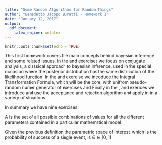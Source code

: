 ```yaml
---
title: "Some Random Algorithms for Random Things"
author: "Benedetto Jacopo Buratti - Homework I"
date: "January 12, 2017"
output: 
  pdf_document: 
    latex_engine: xelatex
---
```


```r
knitr::opts_chunk$set(echo = TRUE)
```

This first homework covers the main concepts behind bayesian inference and some related issues. In the \textbf{first} and \textbf{second} exercises we focus on conjugate analysis, a classical approach to bayesian inference, used in the special occasion where the posterior distribution has the same distribution of the likelihood function. In the \textbf{third} and \textbf{fourth} exercise we introduce the Integral Transformation Formula, which will be the core, with unifrom pseudo-random numer generator of exercises \textbf{fifth} and \textbf{sixth} Finally in the \textbf{seventh}, \textbf{eighth} and \textbf{nineth} exerices we introduce and use the acceptance and rejection algorithm and apply in in a variety of situations.  






In summary we have nine exercises:

\begin{enumerate}
\item Fundamental ingredients to carry out Bayesian Inference
\item Dugongs: frequentist vs bayesian approach
\item Introduction and application of the Integral Transformation Method (ITF)
\item Mean and varaince of a transfromed distribution
\item Generate a sequence of i.i.d random veviates with a Pareto distribution from a Uniform one (using ITF)
\item Generate a sequence of i.i.d random veviates with a discrete distribution from a Uniform one (using ITF) 
\item Simulate from a Beta(3,3) using Acceprance-Rejection algorithm.
\item General Acceprance-Rejection algorithm
\item Generate from a Normal distribution from a Cauchy distribution using A/R 
\end{enumerate}

\section{Beta-Bernoulli Conjugate analysis}
\subsection{Parametric Space of Intrest}
\textbf{Definition 1.1} A \textit{parametric space} is the set of all possible combinations of values for all the different parameters contained in a particular mathematical model 

Given the previous definition the parametric space of interest, which is the probability of success of a single event, is $\Theta \in [0,1]$



\section{}